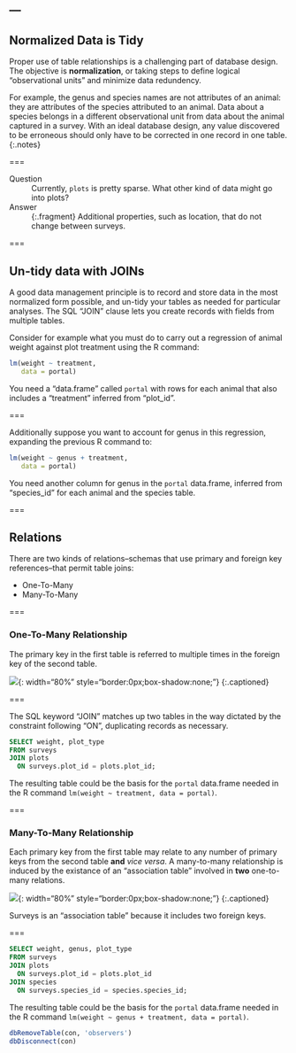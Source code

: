 ---
---

## Normalized Data is Tidy

Proper use of table relationships is a challenging part of database design. The
objective is **normalization**, or taking steps to define logical "observational
units" and minimize data redundency.

For example, the genus and species names are not attributes of an animal: they
are attributes of the species attributed to an animal. Data about a species
belongs in a different observational unit from data about the animal captured in
a survey. With an ideal database design, any value discovered to be erroneous
should only have to be corrected in one record in one table.
{:.notes}

===

Question
: Currently, `plots` is pretty sparse. What other kind of data might go into plots?

Answer
: {:.fragment} Additional properties, such as location, that do not change between surveys.

===

## Un-tidy data with JOINs

A good data management principle is to record and store data in the most
normalized form possible, and un-tidy your tables as needed for particular
analyses. The SQL "JOIN" clause lets you create records with fields from
multiple tables.

Consider for example what you must do to carry out a regression of animal weight
against plot treatment using the R command:

```r
lm(weight ~ treatment,
   data = portal)
```

You need a "data.frame" called `portal` with rows for each animal that also
includes a "treatment" inferred from "plot_id".

===

Additionally suppose you want to account for genus in this regression, expanding
the previous R command to:

```r
lm(weight ~ genus + treatment,
   data = portal)
```

You need another column for genus in the `portal` data.frame, inferred from
"species_id" for each animal and the species table.

===

## Relations

There are two kinds of relations--schemas that use primary and foreign key
references--that permit table joins:

- One-To-Many
- Many-To-Many

===

### One-To-Many Relationship

The primary key in the first table is referred to multiple times in the foreign
key of the second table.

![]({% include asset.html path="images/many-to-one.png" %}){: width="80%" style="border:0px;box-shadow:none;"}
{:.captioned}

===

The SQL keyword "JOIN" matches up two tables in the way dictated by the
constraint following "ON", duplicating records as necessary.


```sql
SELECT weight, plot_type
FROM surveys
JOIN plots
  ON surveys.plot_id = plots.plot_id;
```


The resulting table could be the basis for the `portal` data.frame needed in the
R command `lm(weight ~ treatment, data = portal)`.

===

### Many-To-Many Relationship

Each primary key from the first table may relate to any number of primary keys
from the second table **and** *vice versa*. A many-to-many relationship is
induced by the existance of an "association table" involved in **two**
one-to-many relations.

![]({% include asset.html path="images/many-to-many.png" %}){: width="80%" style="border:0px;box-shadow:none;"}
{:.captioned}

Surveys is an "association table" because it includes two foreign keys.

===

```sql
SELECT weight, genus, plot_type
FROM surveys
JOIN plots
  ON surveys.plot_id = plots.plot_id
JOIN species
  ON surveys.species_id = species.species_id;
```

The resulting table could be the basis for the `portal` data.frame needed in the
R command `lm(weight ~ genus + treatment, data = portal)`.

```r
dbRemoveTable(con, 'observers')
dbDisconnect(con)
```

